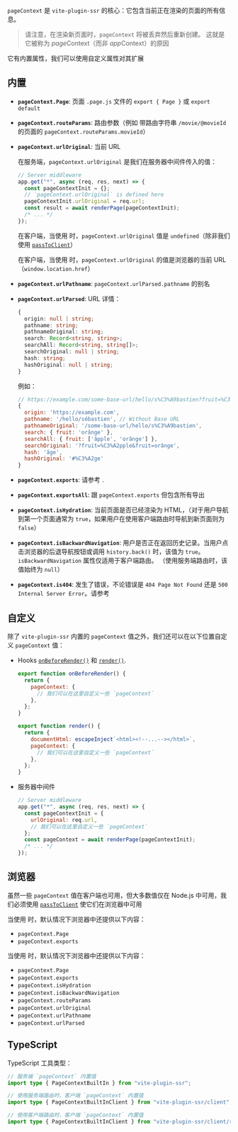 
`pageContext` 是 `vite-plugin-ssr` 的核心：它包含当前正在渲染的页面的所有信息。

> 请注意，在渲染新页面时，`pageContext` 将被丢弃然后重新创建。
> 这就是它被称为 *page*Context（而非 *app*Context）的原因

它有内置属性，我们可以使用自定义属性对其扩展

## 内置

- **`pageContext.Page`**: 页面 `.page.js` 文件的 `export { Page }` 或 `export default`
- **`pageContext.routeParams`**: 路由参数（例如 带路由字符串 `/movie/@movieId` 的页面的 `pageContext.routeParams.movieId`）
- **`pageContext.urlOriginal`**: 当前 URL

  在服务端，`pageContext.urlOriginal` 是我们在服务器中间件传入的值：

  ```js
  // Server middleware
  app.get("*", async (req, res, next) => {
    const pageContextInit = {};
    // `pageContext.urlOriginal` is defined here
    pageContextInit.urlOriginal = req.url;
    const result = await renderPage(pageContextInit);
    /* ... */
  });
  ```

  在客户端，当使用 <Link text="服务端路由" href="/server-routing-vs-client-routing" /> 时，`pageContext.urlOriginal` 值是 `undefined`（除非我们使用 [`passToClient`](/passToClient)）

  在客户端，当使用 <Link text="客户端路由" href="/server-routing-vs-client-routing" /> 时，`pageContext.urlOriginal` 的值是浏览器的当前 URL（`window.location.href`）

- **`pageContext.urlPathname`**: `pageContext.urlParsed.pathname` 的别名
- **`pageContext.urlParsed`**: URL 详情：

  ```ts
  {
    origin: null | string;
    pathname: string;
    pathnameOriginal: string;
    search: Record<string, string>;
    searchAll: Record<string, string[]>;
    searchOriginal: null | string;
    hash: string;
    hashOriginal: null | string;
  }
  ```

  例如：

  ```js
  // https://example.com/some-base-url/hello/s%C3%A9bastien?fruit=%C3%A2pple&fruit=orânge#%C3%A2ge
  {
    origin: 'https://example.com',
    pathname: '/hello/sébastien', // Without Base URL
    pathnameOriginal: '/some-base-url/hello/s%C3%A9bastien',
    search: { fruit: 'orânge' },
    searchAll: { fruit: ['âpple', 'orânge'] },
    searchOriginal: '?fruit=%C3%A2pple&fruit=orânge',
    hash: 'âge',
    hashOriginal: '#%C3%A2ge'
  }
  ```

- **`pageContext.exports`**: 请参考 <Link href="/exports" />.
- **`pageContext.exportsAll`**: 跟 `pageContext.exports` 但包含所有导出
- **`pageContext.isHydration`**: 当前页面是否已经渲染为 HTML，（对于用户导航到第一个页面通常为 `true`，如果用户在使用客户端路由时导航到新页面则为 `false`）
- **`pageContext.isBackwardNavigation`**: 用户是否正在返回历史记录。当用户点击浏览器的后退导航按钮或调用 `history.back()` 时，该值为 `true`。`isBackwardNavigation` 属性仅适用于客户端路由。 （使用服务端路由时，该值始终为 `null`）
- **`pageContext.is404`**: 发生了错误，不论错误是 `404 Page Not Found` 还是 `500 Internal Server Error`。请参考 <Link href="/error-page" />

## 自定义

除了 `vite-plugin-ssr` 内置的 `pageContext` 值之外，我们还可以在以下位置自定义 `pageContext` 值：

- Hooks [`onBeforeRender()`](/onBeforeRender) 和 [`render()`](/render).
  ```js
  export function onBeforeRender() {
    return {
      pageContext: {
        // 我们可以在这里自定义一些 `pageContext`
      },
    };
  }
  ```
  ```js
  export function render() {
    return {
      documentHtml: escapeInject`<html><!--...--></html>`,
      pageContext: {
        // 我们可以在这里自定义一些 `pageContext`
      },
    };
  }
  ```
- 服务器中间件
  ```js
  // Server middleware
  app.get("*", async (req, res, next) => {
    const pageContextInit = {
      urlOriginal: req.url,
      // 我们可以在这里自定义一些 `pageContext`
    };
    const pageContext = await renderPage(pageContextInit);
    /* ... */
  });
  ```

## 浏览器

虽然一些 `pageContext` 值在客户端也可用，但大多数值仅在 Node.js 中可用，我们必须使用 [`passToClient`](/passToClient) 使它们在浏览器中可用

当使用 <Link text="服务端路由" href="/server-routing-vs-client-routing" /> 时，默认情况下浏览器中还提供以下内容：

- `pageContext.Page`
- `pageContext.exports`

当使用 <Link text="客户端路由" href="/server-routing-vs-client-routing" /> 时，默认情况下浏览器中还提供以下内容：

- `pageContext.Page`
- `pageContext.exports`
- `pageContext.isHydration`
- `pageContext.isBackwardNavigation`
- `pageContext.routeParams`
- `pageContext.urlOriginal`
- `pageContext.urlPathname`
- `pageContext.urlParsed`

## TypeScript

TypeScript 工具类型：

```ts
// 服务端 `pageContext` 内置值
import type { PageContextBuiltIn } from "vite-plugin-ssr";

// 使用服务端路由时，客户端 `pageContext` 内置值
import type { PageContextBuiltInClient } from "vite-plugin-ssr/client";

// 使用客户端路由时，客户端 `pageContext` 内置值
import type { PageContextBuiltInClient } from "vite-plugin-ssr/client/router";
```
